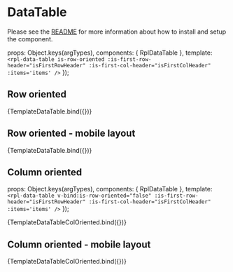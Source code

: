 
<Meta title="Molecules/DataTable" />

# DataTable
Please see the [README](https://github.com/dpc-sdp/ripple/blob/master/packages/components/Molecules/DataTable/README.md) for more information about how to install and setup the component.

<Description of={RplDataTable} />

  props: Object.keys(argTypes),
  components: { RplDataTable },
  template: `
    <rpl-data-table
      is-row-oriented
      :is-first-row-header="isFirstRowHeader"
      :is-first-col-header="isFirstColHeader"
      :items='items'
    />
  `
});

## Row oriented

<Canvas>
  <Story
    name="RowOriented"
    args={{
      isFirstRowHeader: true,
      isFirstColHeader: false,
      items: [
        ['Fruit', 'Vegetable', 'Elements'],
        ['Apple', 'Potato', 'Zinc'],
        ['Orange', 'Broccoli', 'Copper'],
        ['Banana', 'Pumpkin', 'Iron']
      ]
    }}
  >
    {TemplateDataTable.bind({})}
  </Story>
</Canvas>

## Row oriented - mobile layout

<Canvas>
  <Story
    name="RowOrientedMobileLayout"
    parameters={{
      viewport: {
        defaultViewport: 'mobile2'
      }
    }}
    args={{
      isFirstRowHeader: false,
      isFirstColHeader: true,
      items: [
        ['Identify opportunities', '2-4 weeks', '$20,000-$25,000'],
        ['Co-design solutions', '8-10 weeks', '$60,000-$80,000'],
        ['Design and test a potential solution', '12 weeks', '$100,000-$150,000']
      ]
    }}
  >
    {TemplateDataTable.bind({})}
  </Story>
</Canvas>

## Column oriented

  props: Object.keys(argTypes),
  components: { RplDataTable },
  template: `
    <rpl-data-table
      v-bind:is-row-oriented="false"
      :is-first-row-header="isFirstRowHeader"
      :is-first-col-header="isFirstColHeader"
      :items='items'
    />
  `
});

<Canvas>
  <Story
    name="ColumnOriented"
    args={{
      isFirstRowHeader: true,
      isFirstColHeader: true,
      items: [
        ['', 'Vegetable', 'Fruit'],
        ['Red', 'Tomato', 'Strawberry'],
        ['Yellow', 'Squash', 'Banana'],
        ['Green', 'Spinach', 'Kiwi fruit']
      ]
    }}
  >
    {TemplateDataTableColOriented.bind({})}
  </Story>
</Canvas>

## Column oriented - mobile layout

<Canvas>
  <Story
    name="ColumnOrientedMobileLayout"
    parameters={{
      viewport: {
        defaultViewport: 'mobile2'
      }
    }}
    args={{
      isFirstRowHeader: true,
      isFirstColHeader: false,
      items: [
        ['Fruit', 'Vegetable', 'Elements'],
        ['Apple', 'Potato', 'Zinc'],
        ['Orange', 'Broccoli', 'Copper'],
        ['Banana', 'Pumpkin', 'Iron']
      ]
    }}
  >
    {TemplateDataTableColOriented.bind({})}
  </Story>
</Canvas>

<ArgsTable of={RplDataTable} />


